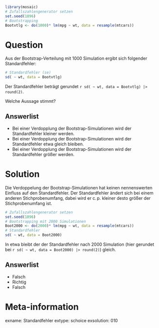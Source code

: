 ```r
library(mosaic)
# Zufallszahlengenerator setzen
set.seed(1896)
# Bootstrapping
Bootvtlg <- do(1000)* lm(mpg ~ wt, data = resample(mtcars))
```

Question
========

Aus der Bootstrap-Verteilung mit 1000 Simulation ergibt sich folgender Standardfehler:
```r
# Standardfehler (se)
sd( ~ wt, data = Bootvtlg)
```

Der Standardfehler beträgt gerundet `r sd( ~ wt, data = Bootvtlg) |> round(2)`.

Welche Aussage stimmt?

Answerlist
----------
* Bei einer Verdopplung der Bootstrap-Simulationen wird der Standardfehler kleiner werden.
* Bei einer Verdopplung der Bootstrap-Simulationen wird der Standardfehler etwa gleich bleiben.
* Bei einer Verdopplung der Bootstrap-Simulationen wird der Standardfehler größer werden.

Solution
========

Die Verdoppelung der Bootstrap-Simulationen hat keinen nennenswerten Einfluss auf den Standardfehler.
Der Standardfehler ändert sich bei einem anderen Stichprobenumfang, dabei wird er c.$\,$p. kleiner desto größer der Stichprobenumfang ist.

```r
# Zufallszahlengenerator setzen
set.seed(1896)
# Bootstrapping mit 2000 Simulationen
Boot2000 <- do(2000)* lm(mpg ~ wt, data = resample(mtcars))
# Standardfehler
sd( ~ wt, data = Boot2000)
```

In etwa bleibt der der Standardfehler nach 2000 Simulation (hier gerundet bei `r sd( ~ wt, data = Boot2000) |> round(2)`) gleich.

Answerlist
----------
* Falsch
* Richtig
* Falsch


Meta-information
================
exname: Standardfehler
extype: schoice
exsolution: 010